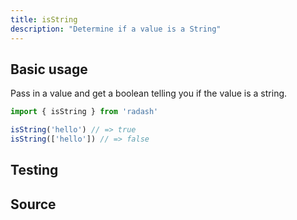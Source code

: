 ```yaml
---
title: isString
description: "Determine if a value is a String"
---
```



## Basic usage

Pass in a value and get a boolean telling you if the value is a string.

```ts
import { isString } from 'radash'

isString('hello') // => true
isString(['hello']) // => false
```

## Testing

<TestingLinkAndPreview module="typed" func="isString" />

## Source

<SourceLinkAndPreview module="typed" func="isString" />